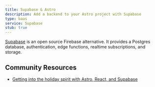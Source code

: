 ```yaml
---
title: Supabase & Astro
description: Add a backend to your Astro project with Supabase
type: baas
service: Supabase
stub: true
---
```


[Supabase](https://supabase.com/) is an open source Firebase alternative. It provides a Postgres database, authentication, edge functions, realtime subscriptions, and storage.

## Community Resources
- [Getting into the holiday spirit with Astro, React, and Supabase](https://www.aleksandra.codes/astro-supabase)
